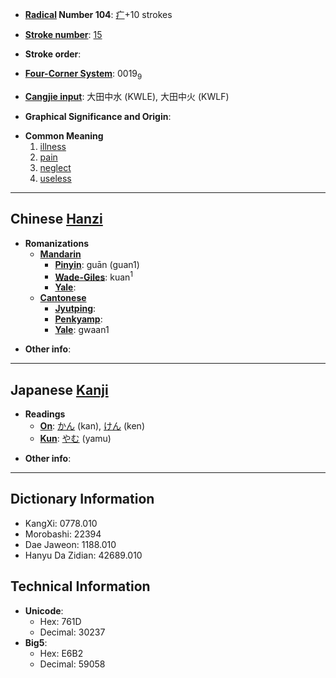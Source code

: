 * '''[[Wiktionary:Chinese radical index| Radical]] Number 104''': [[Wiktionary:Chinese radical index 疒|疒]]+10 strokes

* '''[[Wiktionary:Chinese total strokes index|Stroke number]]''': [[Wiktionary:Chinese total strokes index 15|15]]

* '''Stroke order''': 

* '''[[Wiktionary:Chinese four corner index|Four-Corner System]]''': 0019<sub>9</sub>

* '''[[Wiktionary:Chinese Cangjie index|Cangjie input]]''': 大田中水 (KWLE), 大田中火 (KWLF)

* '''Graphical Significance and Origin''': 

* '''Common Meaning'''
*#[[illness]]
*# [[pain]]
*# [[neglect]]
*# [[useless]]

----

== Chinese [[Hanzi]] ==

* '''Romanizations'''
** '''[[Mandarin]]'''
*** '''[[Pinyin]]''': guān (guan1)
*** '''[[Wade-Giles]]''': kuan<sup>1</sup>
*** '''[[Yale]]''': 
** '''[[Cantonese]]'''
*** '''[[Jyutping]]''':
*** '''[[Penkyamp]]''': 
*** '''[[Yale]]''': gwaan1

* '''Other info''': 

----

== Japanese [[Kanji]] ==

* '''Readings'''
** '''[[On]]''': [[かん]] (kan), [[けん]] (ken)
** '''[[Kun]]''': [[やむ]] (yamu)

* '''Other info''':  

----

== Dictionary Information ==

* KangXi: 0778.010
* Morobashi: 22394
* Dae Jaweon: 1188.010
* Hanyu Da Zidian: 42689.010

== Technical Information ==

* '''Unicode''':
** Hex: 761D
** Decimal: 30237
* '''Big5''':
** Hex: E6B2
** Decimal: 59058